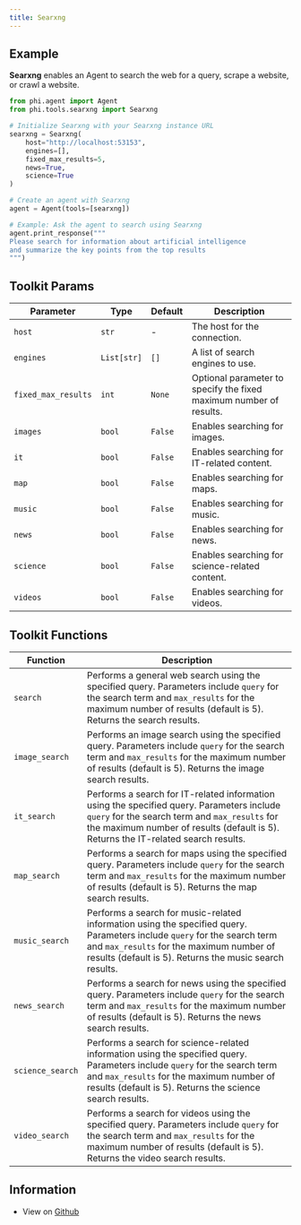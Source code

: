 ```yaml
---
title: Searxng
---
```


## Example

**Searxng** enables an Agent to search the web for a query, scrape a website, or crawl a website.

```python searxng_tool.py
from phi.agent import Agent
from phi.tools.searxng import Searxng

# Initialize Searxng with your Searxng instance URL
searxng = Searxng(
    host="http://localhost:53153",
    engines=[],
    fixed_max_results=5,
    news=True,
    science=True
)

# Create an agent with Searxng
agent = Agent(tools=[searxng])

# Example: Ask the agent to search using Searxng
agent.print_response("""
Please search for information about artificial intelligence 
and summarize the key points from the top results
""")
```

## Toolkit Params

| Parameter | Type | Default | Description |
|-----------|------|---------|-------------|
| `host` | `str` | - | The host for the connection. |
| `engines` | `List[str]` | `[]` | A list of search engines to use. |
| `fixed_max_results` | `int` | `None` | Optional parameter to specify the fixed maximum number of results. |
| `images` | `bool` | `False` | Enables searching for images. |
| `it` | `bool` | `False` | Enables searching for IT-related content. |
| `map` | `bool` | `False` | Enables searching for maps. |
| `music` | `bool` | `False` | Enables searching for music. |
| `news` | `bool` | `False` | Enables searching for news. |
| `science` | `bool` | `False` | Enables searching for science-related content. |
| `videos` | `bool` | `False` | Enables searching for videos. |

## Toolkit Functions

| Function | Description |
|----------|-------------|
| `search` | Performs a general web search using the specified query. Parameters include `query` for the search term and `max_results` for the maximum number of results (default is 5). Returns the search results. |
| `image_search` | Performs an image search using the specified query. Parameters include `query` for the search term and `max_results` for the maximum number of results (default is 5). Returns the image search results. |
| `it_search` | Performs a search for IT-related information using the specified query. Parameters include `query` for the search term and `max_results` for the maximum number of results (default is 5). Returns the IT-related search results. |
| `map_search` | Performs a search for maps using the specified query. Parameters include `query` for the search term and `max_results` for the maximum number of results (default is 5). Returns the map search results. |
| `music_search` | Performs a search for music-related information using the specified query. Parameters include `query` for the search term and `max_results` for the maximum number of results (default is 5). Returns the music search results. |
| `news_search` | Performs a search for news using the specified query. Parameters include `query` for the search term and `max_results` for the maximum number of results (default is 5). Returns the news search results. |
| `science_search` | Performs a search for science-related information using the specified query. Parameters include `query` for the search term and `max_results` for the maximum number of results (default is 5). Returns the science search results. |
| `video_search` | Performs a search for videos using the specified query. Parameters include `query` for the search term and `max_results` for the maximum number of results (default is 5). Returns the video search results. |

## Information

- View on [Github](https://github.com/phidatahq/phidata/blob/main/phi/tools/searxng.py)
